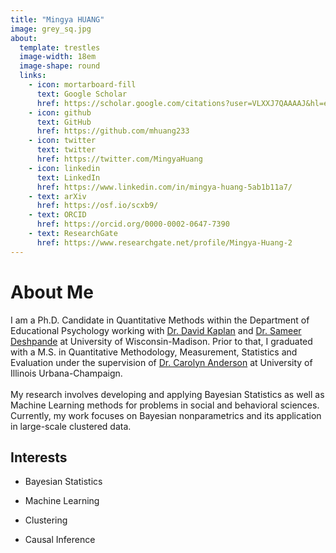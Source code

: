 ```yaml
---
title: "Mingya HUANG"
image: grey_sq.jpg
about: 
  template: trestles
  image-width: 18em
  image-shape: round
  links:
    - icon: mortarboard-fill
      text: Google Scholar
      href: https://scholar.google.com/citations?user=VLXXJ7QAAAAJ&hl=en&oi=ao 
    - icon: github
      text: GitHub
      href: https://github.com/mhuang233
    - icon: twitter
      text: twitter
      href: https://twitter.com/MingyaHuang
    - icon: linkedin
      text: LinkedIn
      href: https://www.linkedin.com/in/mingya-huang-5ab1b11a7/
    - text: arXiv
      href: https://osf.io/scxb9/
    - text: ORCID
      href: https://orcid.org/0000-0002-0647-7390
    - text: ResearchGate
      href: https://www.researchgate.net/profile/Mingya-Huang-2
---
```


# About Me

I am a Ph.D. Candidate in Quantitative Methods within the Department of Educational Psychology working with [Dr. David Kaplan](https://edpsych.education.wisc.edu/fac-staff/kaplan-david/) and [Dr. Sameer Deshpande](https://skdeshpande91.github.io/) at University of Wisconsin-Madison. Prior to that, I graduated with a M.S. in Quantitative Methodology, Measurement, Statistics and Evaluation under the supervision of [Dr. Carolyn Anderson](https://cja.education.illinois.edu/) at University of Illinois Urbana-Champaign.\
\
My research involves developing and applying Bayesian Statistics as well as Machine Learning methods for problems in social and behavioral sciences. Currently, my work focuses on Bayesian nonparametrics and its application in large-scale clustered data.

## Interests

-   Bayesian Statistics

-   Machine Learning

-   Clustering

-   Causal Inference
